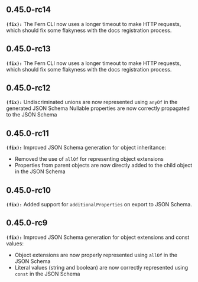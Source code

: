 ## 0.45.0-rc14
**`(fix):`** The Fern CLI now uses a longer timeout to make HTTP requests, which should fix some flakyness with the docs registration process.


## 0.45.0-rc13
**`(fix):`** The Fern CLI now uses a longer timeout to make HTTP requests, which should fix some flakyness with the docs registration process.


## 0.45.0-rc12
**`(fix):`** Undiscriminated unions are now represented using `anyOf` in the generated JSON Schema
Nullable properties are now correctly propagated to the JSON Schema


## 0.45.0-rc11
**`(fix):`** Improved JSON Schema generation for object inheritance:
- Removed the use of `allOf` for representing object extensions
- Properties from parent objects are now directly added to the child object in the JSON Schema


## 0.45.0-rc10
**`(fix):`** Added support for `additionalProperties` on export to JSON Schema.


## 0.45.0-rc9
**`(fix):`** Improved JSON Schema generation for object extensions and const values:
- Object extensions are now properly represented using `allOf` in the JSON Schema
- Literal values (string and boolean) are now correctly represented using `const` in the JSON Schema


